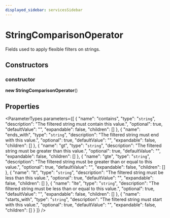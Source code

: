 ```yaml
---
displayed_sidebar: servicesSidebar
---
```



# StringComparisonOperator

Fields used to apply flexible filters on strings.

## Constructors

### constructor

**new StringComparisonOperator**()

## Properties

<ParameterTypes parameters={[
  {
    "name": "contains",
    "type": "`string`",
    "description": "The filtered string must contain this value.",
    "optional": true,
    "defaultValue": "",
    "expandable": false,
    "children": []
  },
  {
    "name": "ends_with",
    "type": "`string`",
    "description": "The filtered string must end with this value.",
    "optional": true,
    "defaultValue": "",
    "expandable": false,
    "children": []
  },
  {
    "name": "gt",
    "type": "`string`",
    "description": "The filtered string must be greater than this value.",
    "optional": true,
    "defaultValue": "",
    "expandable": false,
    "children": []
  },
  {
    "name": "gte",
    "type": "`string`",
    "description": "The filtered string must be greater than or equal to this value.",
    "optional": true,
    "defaultValue": "",
    "expandable": false,
    "children": []
  },
  {
    "name": "lt",
    "type": "`string`",
    "description": "The filtered string must be less than this value.",
    "optional": true,
    "defaultValue": "",
    "expandable": false,
    "children": []
  },
  {
    "name": "lte",
    "type": "`string`",
    "description": "The filtered string must be less than or equal to this value.",
    "optional": true,
    "defaultValue": "",
    "expandable": false,
    "children": []
  },
  {
    "name": "starts_with",
    "type": "`string`",
    "description": "The filtered string must start with this value.",
    "optional": true,
    "defaultValue": "",
    "expandable": false,
    "children": []
  }
]} />
